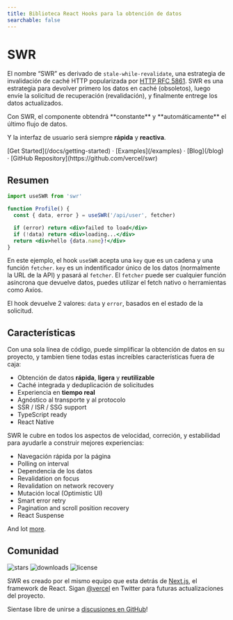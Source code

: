 ```yaml
---
title: Biblioteca React Hooks para la obtención de datos
searchable: false
---
```



# SWR

<Features lang={props.params.lang} title={metadata.title} />

El nombre “SWR” es derivado de `stale-while-revalidate`, una estrategia de
invalidación de caché HTTP popularizada por
[HTTP RFC 5861](https://tools.ietf.org/html/rfc5861). SWR es una estrategia para
devolver primero los datos en caché (obsoletos), luego envíe la solicitud de
recuperación (revalidación), y finalmente entrege los datos actualizados.

<Callout emoji="✅">
  Con SWR, el componente obtendrá **constante** y **automáticamente** el último flujo de datos.

Y la interfaz de usuario será siempre **rápida** y **reactiva**.

</Callout>

<div className="mb-20 mt-16 text-center">
  [Get Started](/docs/getting-started) · [Examples](/examples) · [Blog](/blog) ·
  [GitHub Repository](https://github.com/vercel/swr)
</div>

## Resumen

```jsx
import useSWR from 'swr'

function Profile() {
  const { data, error } = useSWR('/api/user', fetcher)

  if (error) return <div>failed to load</div>
  if (!data) return <div>loading...</div>
  return <div>hello {data.name}!</div>
}
```

En este ejemplo, el hook `useSWR` acepta una `key` que es un cadena y una
función `fetcher`. `key` es un indentificador único de los datos (normalmente la
URL de la API) y pasará al `fetcher`. El `fetcher` puede ser cualquier función
asíncrona que devuelve datos, puedes utilizar el fetch nativo o herramientas
como Axios.

El hook devuelve 2 valores: `data` y `error`, basados en el estado de la
solicitud.

## Características

Con una sola línea de código, puede simplificar la obtención de datos en su
proyecto, y tambien tiene todas estas increíbles características fuera de caja:

- Obtención de datos **rápida**, **ligera** y **reutilizable**
- Caché integrada y deduplicación de solicitudes
- Experiencia en **tiempo real**
- Agnóstico al transporte y al protocolo
- SSR / ISR / SSG support
- TypeScript ready
- React Native

SWR le cubre en todos los aspectos de velocidad, correción, y estabilidad para
ayudarle a construir mejores experiencias:

- Navegación rápida por la página
- Polling on interval
- Dependencia de los datos
- Revalidation on focus
- Revalidation on network recovery
- Mutación local (Optimistic UI)
- Smart error retry
- Pagination and scroll position recovery
- React Suspense

And lot [more](/docs/getting-started).

## Comunidad

<p className="mt-6 flex h-6 gap-2">
  <img alt="stars" src="https://badgen.net/github/stars/vercel/swr" />
  <img alt="downloads" src="https://badgen.net/npm/dt/swr" />
  <img alt="license" src="https://badgen.net/npm/license/swr" />
</p>

SWR es creado por el mismo equipo que esta detrás de
[Next.js](https://nextjs.org), el framework de React. Sigan
[@vercel](https://twitter.com/vercel) en Twitter para futuras actualizaciones
del proyecto.

Sientase libre de unirse a
[discusiones en GitHub](https://github.com/vercel/swr/discussions)!
